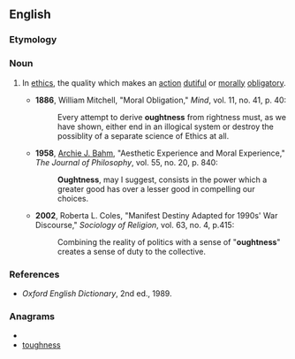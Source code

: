 ==English==

===Etymology===
{{suffix|ought|ness}}

===Noun===
{{en-noun|oughtness|es}}

#{{chiefly|philosophy}} In [[ethics]], the quality which makes an [[action]] [[dutiful]] or [[morally]] [[obligatory]].
#*'''1886''', William Mitchell, "Moral Obligation," ''Mind'', vol. 11, no. 41, p. 40:
#*:Every attempt to derive '''oughtness''' from rightness must, as we have shown, either end in an illogical system or destroy the possiblity of a separate science of Ethics at all.
#*'''1958''', [[w:Archie J. Bahm|Archie J. Bahm]], "Aesthetic Experience and Moral Experience," ''The Journal of Philosophy'', vol. 55, no. 20, p. 840:
#*:'''Oughtness''', may I suggest, consists in the power which a greater good has over a lesser good in compelling our choices.
#*'''2002''', Roberta L. Coles, "Manifest Destiny Adapted for 1990s' War Discourse," ''Sociology of Religion'', vol. 63, no. 4, p.415:
#*:Combining the reality of politics with a sense of "'''oughtness'''" creates a sense of duty to the collective.

===References===
*''Oxford English Dictionary'', 2nd ed., 1989.

===Anagrams===
* {{alphagram|eghnosstu}}
* [[toughness#English|toughness]]